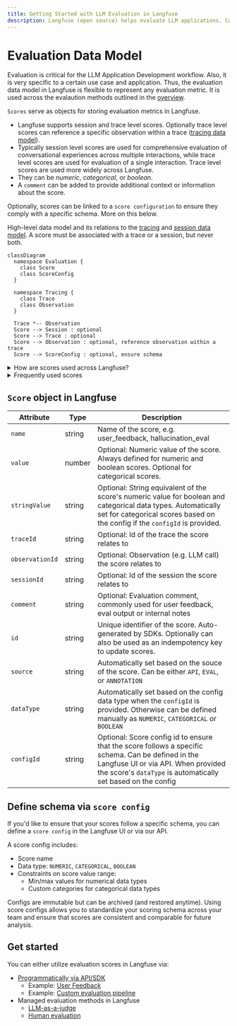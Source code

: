 ```yaml
---
title: Getting Started with LLM Evaluation in Langfuse
description: Langfuse (open source) helps evaluate LLM applications. Commonly used to measure quality, tonality, factual accuracy, completeness, and relevance.
---
```


# Evaluation Data Model

Evaluation is critical for the LLM Application Development workflow. Also, it is very specific to a certain use case and application. Thus, the evaluation data model in Langfuse is flexible to represent any evaluation metric. It is used across the evalaution methods outlined in the [overview](/docs/scores/overview).

`Scores` serve as objects for storing evaluation metrics in Langfuse.

- Langfuse supports session and trace level scores. Optionally trace level scores can reference a specific observation within a trace ([tracing data model](/docs/tracing/overview)).
- Typically session level scores are used for comprehensive evaluation of conversational experiences across multiple interactions, while trace level scores are used for evaluation of a single interaction. Trace level scores are used more widely across Langfuse.
- They can be _numeric_, _categorical_, or _boolean_.
- A `comment` can be added to provide additional context or information about the score.

Optionally, scores can be linked to a `score configuration` to ensure they comply with a specific schema. More on this below.

<div className="p-3 border rounded mt-6">

High-level data model and its relations to the [tracing](/docs/tracing/overview) and [session data model](/docs/tracing-features/sessions). A score must be associated with a trace or a session, but never both.

```mermaid
classDiagram
  namespace Evaluation {
    class Score
    class ScoreConfig
  }

  namespace Tracing {
    class Trace
    class Observation
  }

  Trace *-- Observation
  Score --> Session : optional
  Score --> Trace : optional
  Score --> Observation : optional, reference observation within a trace
  Score --> ScoreConfig : optional, ensure schema
```

</div>

<details>
<summary>How are scores used across Langfuse?</summary>

Scores can be used in multiple ways across Langfuse:

1. Displayed on trace/session to provide a quick overview
2. Segment all execution traces by scores to e.g. find all traces with a low quality score
3. Analytics: Detailed score reporting with drill downs into use cases and user segments

</details>

<details>
<summary>Frequently used scores</summary>

Scores in Langfuse are adaptable (it is just a `name`) and designed to cater to the unique requirements of specific LLM applications. They typically serve to measure the following aspects:

- Quality
  - Factual accuracy
  - Completeness of the information provided
  - Verification against hallucinations
- Style
  - Sentiment portrayed
  - Tonality of the content
  - Potential toxicity
- Security
  - Similarity to prevalent prompt injections
  - Instances of model refusals (e.g., as a language model, ...)

</details>

## `Score` object in Langfuse

| Attribute       | Type   | Description                                                                                                                                                                                               |
| --------------- | ------ | --------------------------------------------------------------------------------------------------------------------------------------------------------------------------------------------------------- |
| `name`          | string | Name of the score, e.g. user_feedback, hallucination_eval                                                                                                                                                 |
| `value`         | number | Optional: Numeric value of the score. Always defined for numeric and boolean scores. Optional for categorical scores.                                                                                     |
| `stringValue`   | string | Optional: String equivalent of the score's numeric value for boolean and categorical data types. Automatically set for categorical scores based on the config if the `configId` is provided.              |
| `traceId`       | string | Optional: Id of the trace the score relates to                                                                                                                                                            |
| `observationId` | string | Optional: Observation (e.g. LLM call) the score relates to                                                                                                                                                |
| `sessionId`     | string | Optional: Id of the session the score relates to                                                                                                                                                            |
| `comment`       | string | Optional: Evaluation comment, commonly used for user feedback, eval output or internal notes                                                                                                              |
| `id`            | string | Unique identifier of the score. Auto-generated by SDKs. Optionally can also be used as an indempotency key to update scores.                                                                              |
| `source`        | string | Automatically set based on the souce of the score. Can be either `API`, `EVAL`, or `ANNOTATION`                                                                                                           |
| `dataType`      | string | Automatically set based on the config data type when the `configId` is provided. Otherwise can be defined manually as `NUMERIC`, `CATEGORICAL` or `BOOLEAN`                                               |
| `configId`      | string | Optional: Score config id to ensure that the score follows a specific schema. Can be defined in the Langfuse UI or via API. When provided the score's `dataType` is automatically set based on the config |

## Define schema via `score config`

If you'd like to ensure that your scores follow a specific schema, you can define a `score config` in the Langfuse UI or via our API.

A score config includes:

- Score name
- Data type: `NUMERIC`, `CATEGORICAL`, `BOOLEAN`
- Constraints on score value range:
  - Min/max values for numerical data types
  - Custom categories for categorical data types

Configs are immutable but can be archived (and restored anytime). Using score configs allows you to standardize your scoring schema across your team and ensure that scores are consistent and comparable for future analysis.

## Get started

You can either utilize evaluation scores in Langfuse via:

- [Programmatically via API/SDK](/docs/scores/custom)
  - Example: [User Feedback](/docs/scores/user-feedback)
  - Example: [Custom evaluation pipeline](/docs/scores/external-evaluation-pipelines)
- Managed evaluation methods in Langfuse
  - [LLM-as-a-judge](/docs/scores/model-based-evals)
  - [Human evaluation](/docs/scores/annotation)
